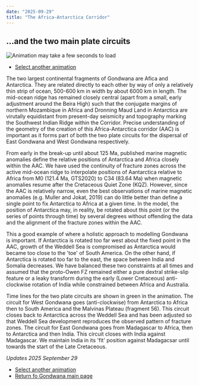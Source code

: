 ```yaml
---
date: "2025-09-29"
title: "The Africa-Antarctica Corridor"
---
```

## ...and the two main plate circuits

![Animation may take a few seconds to load](./assets/aac-2.gif)

* [Select another animation](../animations)

The two largest continental fragments of Gondwana are Afica and Antarctica.  They are related directly to each other by way of only a relatively thin strip of ocean, 500-600 km in width by about 6000 km in length. The mid-ocean ridge has remained closely central (apart from a small, early adjustment around the Beira 
High) such that the conjugate margins of northern Mozambique in Africa and Dronning Maud Land in Antarctica are virutally equidistant from present-day seismicity and topography marking the Southwest Indian Ridge within the Corridor.  Precise understanding of the geometry of the creation of this Africa-Antarctica corridor (AAC) is important as it forms part of both the two plate circuits for the dispersal of East Gondwana and West Gondwana respectively.

From early in the break-up until about 125 Ma, published marine magnetic anomalies define the relative positions of Antarctica and Africa closely within the AAC. We have used the continuity of fracture zones across the active mid-ocean ridge to interpolate positions of Aantarctica relative to Africa from M0 (121.4 Ma, GTS2020) to C34 (83.64 Ma) when magnetic anomalies resume after the Cretaceous Quiet Zone (KQZ). However, since the AAC is relatively narrow, even the best observations of marine magnetic anomalies (e.g. Muller and Jokat, 2019) can do little better than define a single point to fix Antarctica to Africa at a given time.  In the model, the position of Antarctica may, in reality, be rotated about this point (or the series of points through time) by several degrees without offending the data and the alignment of the fracture zones within the AAC. 

This a good example of where a holistic approach to modelling Gondwana is important.  If Antarctica is rotated too far west about the fixed point in the AAC, growth of the Weddell Sea is compromised as Antarctica would became too close to the 'toe' of South America.  On the other hand, if Antarctica is rotated too far to the east, the space between India and Somalia decreases.  We have balanced these two constraints at all times and assumed that the proto-Owen FZ remained either a pure dextral strike-slip feature or a leaky transform during the early (Lower Cretaceous) anti-clockwise rotation of India while constrained between Africa and Australia.

Time lines for the two plate circuits are shown in green in the animation.  The circuit for West Gondwana goes (anti-clockwise) from Antarctica to Africa then to South America and the Malvinas Plateau (fragment 56). This circuit closes back to Antarctica across the Weddell Sea and has been adjusted so that Weddell Sea development reproduces the observed pattern of fracture zones. The circuit for East Gondwana goes from Madagascar to Africa, then to Antarctica and then India. This circuit closes with India against Madagascar.  We maintain India in its 'fit' position against Madagacsar until towards the start of the Late Cretaceous.

*Updates 2025 September 29*

* [Select another animation](../animations)
* [Return fo Gondwana main page](../../gondwana)
